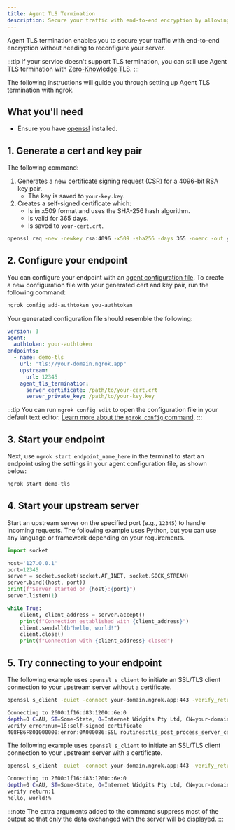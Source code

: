 ```yaml
---
title: Agent TLS Termination
description: Secure your traffic with end-to-end encryption by allowing your ngrok agents to terminate TLS.
---
```



Agent TLS termination enables you to secure your traffic with end-to-end encryption without needing to reconfigure your server.

:::tip
If your service doesn't support TLS termination, you can still use Agent TLS termination with [Zero-Knowledge TLS](/universal-gateway/tls-termination/#end-to-end-encryption).
:::

The following instructions will guide you through setting up Agent TLS termination with ngrok.

## What you'll need

- Ensure you have [openssl](https://docs.openiam.com/docs-4.2.1.3/appendix/2-openssl) installed.

## 1. Generate a cert and key pair

The following command:

1. Generates a new certificate signing request (CSR) for a 4096-bit RSA key pair.
   - The key is saved to `your-key.key`.
1. Creates a self-signed certificate which:
   - Is in x509 format and uses the SHA-256 hash algorithm.
   - Is valid for 365 days.
   - Is saved to `your-cert.crt`.

```bash
openssl req -new -newkey rsa:4096 -x509 -sha256 -days 365 -noenc -out your-cert.crt -keyout your-key.key
```

## 2. Configure your endpoint

You can configure your endpoint with an [agent configuration file](/agent/config/). To create a new configuration file with your generated cert and key pair, run the following command:

```bash
ngrok config add-authtoken you-authtoken
```

Your generated configuration file should resemble the following:

```yaml
version: 3
agent:
  authtoken: your-authtoken
endpoints:
  - name: demo-tls
    url: "tls://your-domain.ngrok.app"
    upstream:
      url: 12345
    agent_tls_termination:
      server_certificate: /path/to/your-cert.crt
      server_private_key: /path/to/your-key.key
```

:::tip
You can run `ngrok config edit` to open the configuration file in your default text editor. [Learn more about the `ngrok config` command](/agent/cli/#ngrok-config).
:::

## 3. Start your endpoint

Next, use `ngrok start endpoint_name_here` in the terminal to start an endpoint using the settings in your agent configuration file, as shown below:

```bash
ngrok start demo-tls
```

## 4. Start your upstream server

Start an upstream server on the specified port (e.g., `12345`) to handle incoming requests. The following example uses Python, but you can use any language or framework depending on your requirements.

```python
import socket

host='127.0.0.1'
port=12345
server = socket.socket(socket.AF_INET, socket.SOCK_STREAM)
server.bind((host, port))
print(f"Server started on {host}:{port}")
server.listen(1)

while True:
    client, client_address = server.accept()
    print(f"Connection established with {client_address}")
    client.sendall(b"hello, world!")
    client.close()
    print(f"Connection with {client_address} closed")
```

## 5. Try connecting to your endpoint

The following example uses `openssl s_client` to initiate an SSL/TLS client connection to your upstream server without a certificate.

```bash
openssl s_client -quiet -connect your-domain.ngrok.app:443 -verify_return_error
```

```bash
Connecting to 2600:1f16:d83:1200::6e:0
depth=0 C=AU, ST=Some-State, O=Internet Widgits Pty Ltd, CN=your-domain.ngrok.app
verify error:num=18:self-signed certificate
408FB6F801000000:error:0A000086:SSL routines:tls_post_process_server_certificate:certificate verify failed:ssl/statem/statem_clnt.c:2093:
```

The following example uses `openssl s_client` to initiate an SSL/TLS client connection to your upstream server with a certificate.

```bash
openssl s_client -quiet -connect your-domain.ngrok.app:443 -verify_return_error -CAfile your-cert.crt
```

```bash
Connecting to 2600:1f16:d83:1200::6e:0
depth=0 C=AU, ST=Some-State, O=Internet Widgits Pty Ltd, CN=your-domain.ngrok.app
verify return:1
hello, world!%
```

:::note
The extra arguments added to the command suppress most of the output so that only the data exchanged with the server will be displayed.
:::

